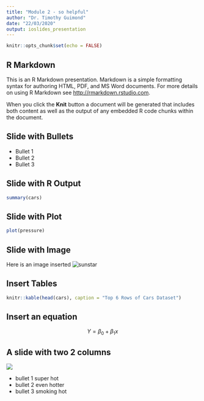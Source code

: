 ```yaml
---
title: "Module 2 - so helpful"
author: "Dr. Timothy Guimond"
date: "22/03/2020"
output: ioslides_presentation
---
```


```r
knitr::opts_chunk$set(echo = FALSE)
```

## R Markdown

This is an R Markdown presentation. Markdown is a simple formatting syntax for authoring HTML, PDF, and MS Word documents. For more details on using R Markdown see <http://rmarkdown.rstudio.com>.

When you click the **Knit** button a document will be generated that includes both content as well as the output of any embedded R code chunks within the document.

## Slide with Bullets

- Bullet 1
- Bullet 2
- Bullet 3

## Slide with R Output

```r
summary(cars)
```

## Slide with Plot

```r
plot(pressure)
```

## Slide with Image {.flexbox .vcenter}

Here is an image inserted
![sunstar](sunstar.png)

## Insert Tables
```r
knitr::kable(head(cars), caption = "Top 6 Rows of Cars Dataset")
```

## Insert an equation
$$ Y= \beta_0 + \beta_1x $$

## A slide with two 2 columns {.columns-2}

![](sunstar.png)

 - bullet 1 super hot
 - bullet 2 even hotter
 - bullet 3 smoking hot
